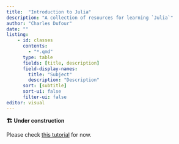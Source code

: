 ```yaml
---
title:  "Introduction to Julia"
description: "A collection of resources for learning `Julia`"
author: "Charles Dufour"
date: ""
listing: 
    - id: classes
      contents:
        - "*.qmd"
      type: table
      fields: [title, description]
      field-display-names:
        title: "Subject"
        description: "Description"
      sort: [subtitle]
      sort-ui: false
      filter-ui: false
editor: visual
---
```


:::{.callout-important}
**🏗 Under construction**

Please check [this tutorial](https://crsl4.github.io/julia-workshop/) for now.
:::



::: {#classes}
:::



